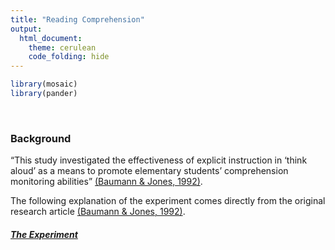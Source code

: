 ---
title: "Reading Comprehension"
output: 
  html_document:
    theme: cerulean
    code_folding: hide
---

<script type="text/javascript">
 function showhide(id) {
    var e = document.getElementById(id);
    e.style.display = (e.style.display == 'block') ? 'none' : 'block';
 }
</script>

```{r, include=FALSE}
library(mosaic)
library(pander)
```

<br />

### Background

"This study investigated the effectiveness of explicit instruction in 'think aloud' as a means to promote elementary students' comprehension monitoring abilities" [(Baumann & Jones, 1992)](http://jlr.sagepub.com/content/24/2/143.full.pdf).

The following explanation of the experiment comes directly from the original research article [(Baumann & Jones, 1992)](http://jlr.sagepub.com/content/24/2/143.full.pdf).

##### <a href="javascript:showhide('uniquename')">The Experiment </a>

<div id="uniquename" style="display:none;">

<div style="padding-left:30px; padding-right:30px;">

Fourth-grade students from an elementary school in a rural mid-western community participated in the study. The school had adopted a team teaching plan, and three fourth-grade teachers shared an open classroom area. The teachers grouped the students for reading instruction across the three classes according to reading ability. One teacher each worked with a high [ability reading group], [one teacher worked with a] middle [ability group], and [the other teacher worked with the] low reading [ability] group. All groups used basal reading materials and were formed at the beginning of the school year on the basis of standardized achievement test data, prior performance in the basal reading program, and teacher judgment.

Sixty-eight of the 72 students in the fourth-grade team participated in the study; the four nonparticipating students were mainstreamed special education students for whom the instructional materials were considered to be too frustrating to read. The 68 students were assigned randomly to one of the three experimental groups (Strat = 23 students; DRTA = 23 students; Basal = 22 students). Because of illness and transfer to another school, incomplete data were obtained for one subject each from the Strat and DRTA groups. Thus, the final sample consisted of 66 students, 32 girls and 34 boys.

Posttests 1-3 were group-administered, quantitative measures obtained
for all students in the sample. Posttest 1 was an error detection test. Posttest 2 was a comprehension monitoring questionnaire. Posttest 3 was a modified cloze test. To statistically account for students'
preexperimental differences in comprehension monitoring abilities, two pretests were constructed, administered, and used as covariates in data analyses for Posttests 1-3.

Pretest 1. The first pretest involved an error detection task designed to evaluate students' preintervention ability to monitor their comprehension.... Students were provided the following directions which were printed on the pretest and read aloud by the experimenter: 'Read the story carefully. Try to understand it as you read. There will be 16 sentences that do not belong in the story. Look for them as you read. Ask yourself, "What does not make sense in this story?" Underline the 16 sentences that do not make sense. Check your work when you are finished. If you cannot read a
word, raise your hand, and we will help you.' Preceding Pretest 1, students were given a brief practice exercise that required them to identify obvious intruded sentences in two short texts. Pretest 1 was scored by calculating the number of correctly identified intruded sentences.

Pretest 2. The second pretest queried students about the strategies they believed to be useful in promoting their understanding of stories. In this pretest, modeled after an instrument developed by Schmitt (1988, 1990), the students were presented with 15 multiple-choice items like the following:

<div style="padding-left:15px;">
When I read, it is a good idea to:

A. sound out words I don't know.

B. make some guesses about what will happen in the story.

C. make a list of all the details in the story.

D. look up new words in the dictionary.

</div>

Posttest 1: Error detection test. Posttest 1 was the same in form as Pretest 1: with 16 intruded sentences lexically consistent at a local level but semantically inconsistent at a global level. 

Posttest 2: Comprehension monitoring questionnaire. Posttest 2, consisting of 18 items, was a slightly expanded version of Pretest 2. 

Posttest 3: Degrees of Reading Power. The Degrees of Reading Power (DRP)
(1986) is a standardized, commercially produced instrument that employs a modified cloze format (words are deleted from a selection and for each omission the student selects the most appropriate word from a list of five). According to the authors, DRP tests "are holistic measures of how well the messages within text are understood. . . . DRP tests focus measurement on determining how well students process or construct meaning from paragraphs as they read through a selection" (DRP Handbook, 1986, p. 1). Thus, the DRP, at one level, is a general reading comprehension assessment tool.

</div>

The data for this study are contained in the `Baumann` dataset.

###Question and Hypothesis

Given the data and having interest in teaching, I have decided to look at the performance of the students. Whenever we are looking at testing individual's performance, we wand to maximize the potential of those individuals. The question used for this analysis is, Which method provides the best results for comprehension? In order to address this question I chose to use the third post test as my measuring point. The third test is the Degrees of Reading Power (DRP) (1986) is a standardized, commercially produced instrument that employs a modified cloze format (words are deleted from a selection and for each omission the student selects the most appropriate word from a list of five). According to the authors, DRP tests “are holistic measures of how well the messages within text are understood. . . . DRP tests focus measurement on determining how well students process or construct meaning from paragraphs as they read through a selection” (DRP Handbook, 1986, p. 1). Thus, the DRP, at one level, is a general reading comprehension assessment tool.

The null hypothesis is that all groups are samples from the same distribution. The alternative hypothesis is that one of the groups will be a sample from a different distribution.

Alpha, or the level of significance, for this test is 0.05.

###Data

The data that follows shows the experiment and the tests that were administered.

##### <a href="javascript:showhide('dataset')">The DataSet </a>

<div id="data-set" style="display:none;">

```{r}
knitr::kable(Baumann)
```

</div>

```{r}
boxplot(post.test.3 ~ group, data=Baumann, type=c("p","a"), col='orange', xlab="Group", ylab="DRP", main="Post Test 3")

pander(favstats(post.test.3 ~ group, data=Baumann))

```


With this data I went forward and performed a Kruskal-Wallis Rank Sum Test based on the observations of the third post test, measuring the DRP. The groups given are Basal, which is the control, and then the two alternative styles DRTA and Strat.

```{r}

pander(kruskal.test(post.test.3 ~ group, data=Baumann))

```

The Kruskal-Wallis test that was run was able to show a lot of valuable information. The chi-squared test statistic of the Kruskal-Wallis test is 9.632. Given the fact that we have three different groups, we have two degrees of freedom. Lastly, the obtained p-value is 0.0081 which gives us sufficient evidence to make an assumption.

###Interpretation

Given the obtained p-value of 0.0081 we have sufficient evidence to reject the null hypothesis that at least one of the three groups produces different results. In other words, because our p-value is lower than 0.05, we can conclude that one of the groups comes from a different distribution. As we look at the following graph we are able to see that the differences may not be huge, but there is a difference. The Basal group has a lower median score than the other two teaching styles. DRTA has the highest performance, but at the same time, there are two students who's performance is lower than all other students in all three groups.

```{r}

xyplot(post.test.3 ~ group, data=Baumann, pch=16, col='orange', vertical=TRUE, xlab="Group", ylab="Degrees of Reading Power", main="Post Test 3 Results", type=c("p","a"))

```

I think that it would be interesting to do this experiment again but with larger numbers. Acknowledging the fact that we all have different of methods of learning, some exceptions might come with small groups like this.







